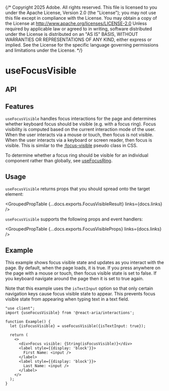 {/* Copyright 2025 Adobe. All rights reserved.
This file is licensed to you under the Apache License, Version 2.0 (the "License");
you may not use this file except in compliance with the License. You may obtain a copy
of the License at http://www.apache.org/licenses/LICENSE-2.0
Unless required by applicable law or agreed to in writing, software distributed under
the License is distributed on an "AS IS" BASIS, WITHOUT WARRANTIES OR REPRESENTATIONS
OF ANY KIND, either express or implied. See the License for the specific language
governing permissions and limitations under the License. */}



# useFocusVisible

## API

<FunctionAPI function={docs.exports.useFocusVisible} links={docs.links} />

## Features

`useFocusVisible` handles focus interactions for the page and determines whether keyboard focus
should be visible (e.g. with a focus ring). Focus visibility is computed based on the current
interaction mode of the user. When the user interacts via a mouse or touch, then focus is not
visible. When the user interacts via a keyboard or screen reader, then focus is visible. This is similar to
the [:focus-visible](https://developer.mozilla.org/en-US/docs/Web/CSS/:focus-visible) pseudo class
in CSS.

To determine whether a focus ring should be visible for an individual component rather than
globally, see [useFocusRing](useFocusRing.html).

## Usage

`useFocusVisible` returns props that you should spread onto the target element:

<GroupedPropTable {...docs.exports.FocusVisibleResult} links={docs.links} />

`useFocusVisible` supports the following props and event handlers:

<GroupedPropTable {...docs.exports.FocusVisibleProps} links={docs.links} />


## Example

This example shows focus visible state and updates as you interact with the page. By default,
when the page loads, it is true. If you press anywhere on the page with a mouse or touch,
then focus visible state is set to false. If you keyboard navigate around the page then
it is set to true again.

Note that this example uses the `isTextInput` option so that only certain navigation keys
cause focus visible state to appear. This prevents focus visible state from appearing when
typing text in a text field.

```tsx render
"use client";
import {useFocusVisible} from '@react-aria/interactions';

function Example() {
  let {isFocusVisible} = useFocusVisible({isTextInput: true});

  return (
    <>
      <div>Focus visible: {String(isFocusVisible)}</div>
      <label style={{display: 'block'}}>
        First Name: <input />
      </label>
      <label style={{display: 'block'}}>
        Last Name: <input />
      </label>
    </>
  );
}
```
